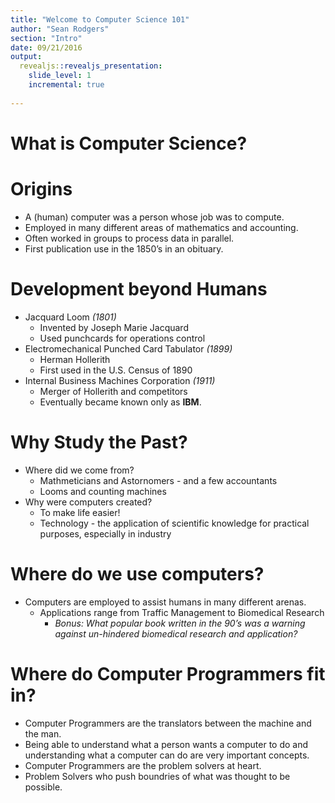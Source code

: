 ```yaml
---
title: "Welcome to Computer Science 101"
author: "Sean Rodgers"
section: "Intro"
date: 09/21/2016
output:
  revealjs::revealjs_presentation:
    slide_level: 1
    incremental: true
    
---
```


# What is Computer Science?

# Origins

- A (human) computer was a person whose job was to compute.
- Employed in many different areas of mathematics and accounting.
- Often worked in groups to process data in parallel. 
- First publication use in the 1850's in an obituary.

# Development beyond Humans

- Jacquard Loom *(1801)*
    - Invented by Joseph Marie Jacquard 
    - Used punchcards for operations control
- Electromechanical Punched Card Tabulator *(1899)*
    - Herman Hollerith
    - First used in the U.S. Census of 1890
- Internal Business Machines Corporation *(1911)*
    - Merger of Hollerith and competitors
    - Eventually became known only as **IBM**.

# Why Study the Past?

- Where did we come from?
    - Mathmeticians and Astornomers - and a few accountants
    - Looms and counting machines
- Why were computers created?
    - To make life easier!
    - Technology - the application of scientific knowledge for practical purposes, especially in industry
    
# Where do we use computers?

- Computers are employed to assist humans in many different arenas.
    - Applications range from Traffic Management to Biomedical Research
        - *Bonus: What popular book written in the 90's was a warning against un-hindered biomedical research and application?* 
        
# Where do Computer Programmers fit in?

- Computer Programmers are the translators between the machine and the man. 
- Being able to understand what a person wants a computer to do and understanding what a computer can do are very important concepts.
- Computer Programmers are the problem solvers at heart.
- Problem Solvers who push boundries of what was thought to be possible. 